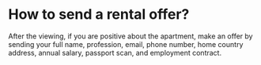 # How to send a rental offer?

After the viewing, if you are positive about the apartment, make an offer by sending your full name, profession, email, phone number, home country address, annual salary, passport scan, and employment contract. 
